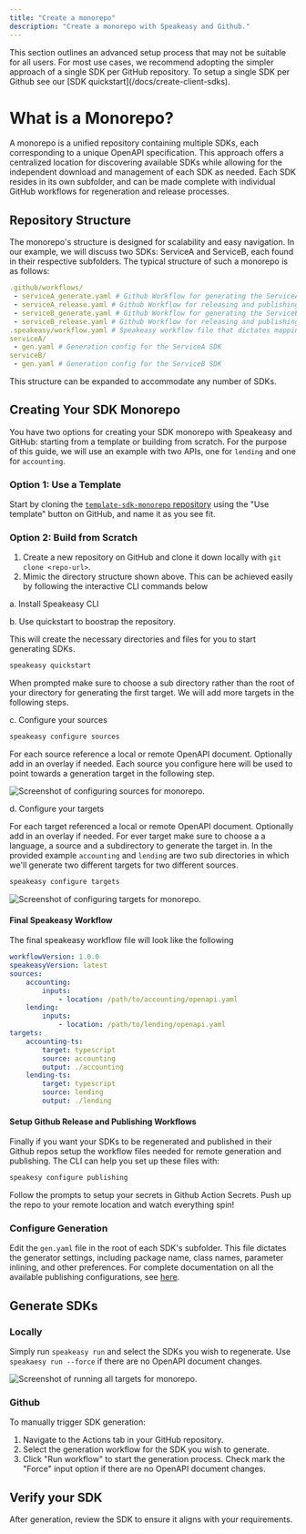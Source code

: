 ```yaml
---
title: "Create a monorepo"
description: "Create a monorepo with Speakeasy and Github."
---
```





<Callout title="Warning" variant="warning">
This section outlines an advanced setup process that may not be suitable for all users. For most use cases, we recommend adopting the simpler approach of a single SDK per GitHub repository. To setup a single SDK per Github see our [SDK quickstart](/docs/create-client-sdks).
</Callout>

# What is a Monorepo?

A monorepo is a unified repository containing multiple SDKs, each corresponding to a unique OpenAPI specification. This approach offers a centralized location for discovering available SDKs while allowing for the independent download and management of each SDK as needed. Each SDK resides in its own subfolder, and can be made complete with individual GitHub workflows for regeneration and release processes.


## Repository Structure

The monorepo's structure is designed for scalability and easy navigation. In our example, we will discuss two SDKs: ServiceA and ServiceB, each found in their respective subfolders. The typical structure of such a monorepo is as follows:

```yaml
.github/workflows/
 - serviceA_generate.yaml # Github Workflow for generating the ServiceA SDK, generated by speakeasy cli
 - serviceA_release.yaml # Github Workflow for releasing and publishing the ServiceA SDK, generated by speakeasy cli
 - serviceB_generate.yaml # Github Workflow for generating the ServiceB SDK, generated by speakeasy cli
 - serviceB_release.yaml # Github Workflow for releasing and publishing the ServiceB SDK, generated by speakeasy cli
.speakeasy/workflow.yaml # Speakeasy workflow file that dictates mapping of sources (eg: openapi docs) and targets (eg: language sdks) to generate
serviceA/
 - gen.yaml # Generation config for the ServiceA SDK
serviceB/
 - gen.yaml # Generation config for the ServiceB SDK
 ```
 This structure can be expanded to accommodate any number of SDKs.

## Creating Your SDK Monorepo

You have two options for creating your SDK monorepo with Speakeasy and GitHub: starting from a template or building from scratch. For the purpose of this guide, we will use an example with two APIs, one for `lending` and one for `accounting`.

### Option 1: Use a Template
Start by cloning the [`template-sdk-monorepo` repository](https://github.com/speakeasy-sdks/template-sdk-monorepo?tab=readme-ov-file) using the "Use template" button on GitHub, and name it as you see fit.

### Option 2: Build from Scratch
1. Create a new repository on GitHub and clone it down locally with `git clone <repo-url>`.
2. Mimic the directory structure shown above. This can be achieved easily by following the interactive CLI commands below

a. Install Speakeasy CLI

b. Use quickstart to boostrap the repository. 
  
  This will create the necessary directories and files for you to start generating SDKs.

  ```bash
  speakeasy quickstart
  ```

  When prompted make sure to choose a sub directory rather than the root of your directory for generating the first target. We will add more targets in the following steps.

c. Configure your sources
  
  ```bash
  speakeasy configure sources
  ```
  For each source reference a local or remote OpenAPI document. Optionally add in an overlay if needed. Each source you configure here will be used 
  to point towards a generation target in the following step. 

 ![Screenshot of configuring sources for monorepo.](../assets/monorepo-step-2c.png)

d. Configure your targets 

  For each target referenced a local or remote OpenAPI document. Optionally add in an overlay if needed. For ever target make sure to choose a 
  a language, a source and a subdirectory to generate the target in. In the provided example `accounting` and `lending` are two sub directories in which we'll generate two different targets for two different sources.

  ```bash
  speakeasy configure targets
  ```

 ![Screenshot of configuring targets for monorepo.](../assets/monorepo-step-2d.png)

#### Final Speakeasy Workflow

The final speakeasy workflow file will look like the following

```yaml
workflowVersion: 1.0.0
speakeasyVersion: latest
sources:
    accounting:
        inputs:
            - location: /path/to/accounting/openapi.yaml
    lending:
        inputs:
            - location: /path/to/lending/openapi.yaml
targets:
    accounting-ts:
        target: typescript
        source: accounting
        output: ./accounting
    lending-ts:
        target: typescript
        source: lending
        output: ./lending
```


#### Setup Github Release and Publishing Workflows

Finally if you want your SDKs to be regenerated and published in their Github repos setup the workflow files needed for remote generation and publishing. The CLI can help you set up these files with: 

```bash
speakesy configure publishing
```

Follow the prompts to setup your secrets in Github Action Secrets. Push up the repo to your remote location and watch everything spin!

### Configure Generation

Edit the `gen.yaml` file in the root of each SDK's subfolder. This file dictates the generator settings, including package name, class names, parameter inlining, and other preferences. For complete documentation on all the available publishing configurations, see [here](/docs/speakeasy-reference/generation/gen-yaml).

## Generate SDKs

### Locally

Simply run `speakeasy run` and select the SDKs you wish to regenerate. Use `speakaesy run --force` if there are no OpenAPI document changes.

 ![Screenshot of running all targets for monorepo.](../assets/monorepo-step-run.png)

### Github

To manually trigger SDK generation:
1. Navigate to the Actions tab in your GitHub repository.
2. Select the generation workflow for the SDK you wish to generate.
3. Click "Run workflow" to start the generation process. Check mark the "Force" input option if there are no OpenAPI document changes.

## Verify your SDK

After generation, review the SDK to ensure it aligns with your requirements.
